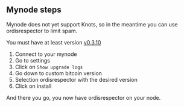 ## Mynode steps

Mynode does not yet support Knots, so in the meantime you can use ordisrespector to limit spam.

You must have at least version [v0.3.10](https://github.com/mynodebtc/mynode/blob/776ccb35d1939b76de429dd129247425cd911f17/CHANGELOG#L4)

1. Connect to your mynode
2. Go to settings
3. Click on `Show upgrade logs`
4. Go down to custom bitcoin version
5. Selection ordisrespector with the desired version
6. Click on install

And there you go, you now have ordisrespector on your node.